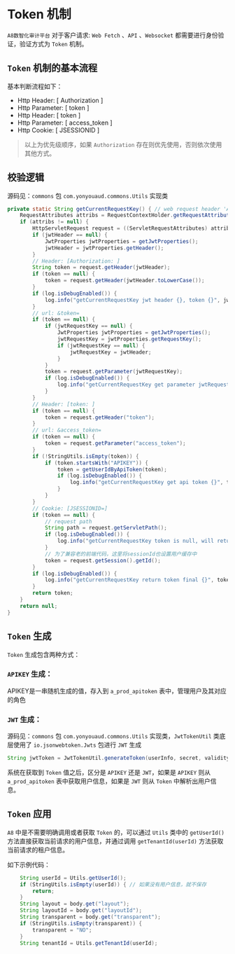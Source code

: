 # Token 机制

`A8数智化审计平台` 对于客户请求: `Web Fetch` 、`API` 、`Websocket` 都需要进行身份验证，验证方式为 `Token` 机制。

## `Token` 机制的基本流程

基本判断流程如下：

- Http Header: [ Authorization ]
- Http Parameter: [ token ]
- Http Header: [ token ]
- Http Parameter: [ access_token ]
- Http Cookie: [ JSESSIONID ]

> 以上为优先级顺序，如果 `Authorization` 存在则优先使用，否则依次使用其他方式。


## 校验逻辑

源码见：`commons` 包 `com.yonyouaud.commons.Utils` 实现类

```java
private static String getCurrentRequestKey() { // web request header 'Authorization'
    RequestAttributes attribs = RequestContextHolder.getRequestAttributes();
    if (attribs != null) {
        HttpServletRequest request = ((ServletRequestAttributes) attribs).getRequest();
        if (jwtHeader == null) {
            JwtProperties jwtProperties = getJwtProperties();
            jwtHeader = jwtProperties.getHeader();
        }
        // Header: [Authorization: ]
        String token = request.getHeader(jwtHeader);
        if (token == null) {
            token = request.getHeader(jwtHeader.toLowerCase());
        }
        if (log.isDebugEnabled()) {
            log.info("getCurrentRequestKey jwt header {}, token {}", jwtHeader, token);
        }
        // url: &token=
        if (token == null) {
            if (jwtRequestKey == null) {
                JwtProperties jwtProperties = getJwtProperties();
                jwtRequestKey = jwtProperties.getRequestKey();
                if (jwtRequestKey == null) {
                    jwtRequestKey = jwtHeader;
                }
            }
            token = request.getParameter(jwtRequestKey);
            if (log.isDebugEnabled()) {
                log.info("getCurrentRequestKey get parameter jwtRequestKey {},  token {}", jwtRequestKey, token);
            }
        }
        // Header: [token: ]
        if (token == null) {
            token = request.getHeader("token");
        }
        // url: &access_token=
        if (token == null) {
            token = request.getParameter("access_token");
        }
        if (!StringUtils.isEmpty(token)) {
            if (token.startsWith("APIKEY")) {
                token = getUserIdByApiToken(token);
                if (log.isDebugEnabled()) {
                    log.info("getCurrentRequestKey get api token {}", token);
                }
            }
        }
        // Cookie: [JSESSIONID=]
        if (token == null) {
            // request path
            String path = request.getServletPath();
            if (log.isDebugEnabled()) {
                log.info("getCurrentRequestKey token is null, will return sessionId. path:{}", path);
            }
            // 为了兼容老的前端代码，这里将sessionId也设置用户缓存中
            token = request.getSession().getId();
        }
        if (log.isDebugEnabled()) {
            log.info("getCurrentRequestKey return token final {}", token);
        }
        return token;
    }
    return null;
}
```

## `Token` 生成

`Token` 生成包含两种方式：

### `APIKEY` 生成：
APIKEY是一串随机生成的值，存入到 `a_prod_apitoken` 表中，管理用户及其对应的角色

### `JWT` 生成：

源码见：`commons` 包 `com.yonyouaud.commons.Utils` 实现类，`JwtTokenUtil` 类底层使用了 `io.jsonwebtoken.Jwts` 包进行 `JWT` 生成

```java
String jwtToken = JwtTokenUtil.generateToken(userInfo, secret, validity);
```

系统在获取到 `Token` 值之后，区分是 `APIKEY` 还是 `JWT`，如果是 `APIKEY` 则从 `a_prod_apitoken` 表中获取用户信息，如果是 `JWT` 则从 `Token` 中解析出用户信息。

## `Token` 应用

`A8` 中是不需要明确调用或者获取 `Token` 的，可以通过 `Utils` 类中的 `getUserId()` 方法直接获取当前请求的用户信息，并通过调用 `getTenantId(userId)` 方法获取当前请求的租户信息。

如下示例代码：
```java
    String userId = Utils.getUserId();
    if (StringUtils.isEmpty(userId)) { // 如果没有用户信息，就不保存
        return;
    }
    String layout = body.get("layout");
    String layoutId = body.get("layoutId");
    String transparent = body.get("transparent");
    if (StringUtils.isEmpty(transparent)) {
        transparent = "NO";
    }
    String tenantId = Utils.getTenantId(userId);
```